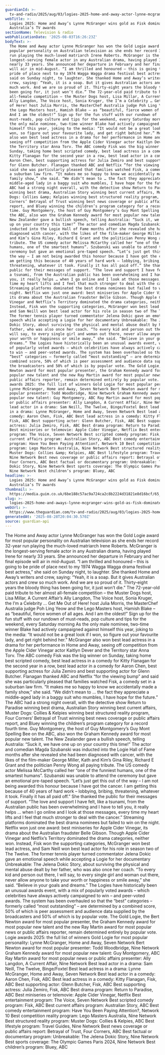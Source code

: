 ```yaml
---
guardianId: >-
  tv-and-radio/2025/aug/03/logies-2025-home-and-away-actor-lynne-mcgranger-wins-gold-fisk-dominates-australia-television-awards
webTitle: >-
  Logies 2025: Home and Away’s Lynne McGranger wins gold as Fisk dominates
  Australia’s TV awards
sectionName: Television & radio
webPublicationDate: '2025-08-03T16:26:23Z'
bodyText: >-
  The Home and Away actor Lynne McGranger has won the Gold Logie award for most
  popular personality on Australian television as she ends her record 32-year
  run playing the much-loved matriarch Irene Roberts. McGranger is the
  longest-serving female actor in any Australian drama, having played Irene for
  nearly 33 years. She announced her departure in February and her final episode
  will air in mid-August. “I am thrilled and honoured – this is going to be
  pride of place next to my 1974 Wagga Wagga drama festival best actress,” she
  said on Sunday night, to laughter. She thanked Home and Away’s writers and
  crew, saying: “Yeah, it is a soap. But it gives Australian actors and crew so
  much work. And we are so proud of it. Thirty-eight years the bloody thing has
  been going for, it just won’t die.” The 72-year-old paid tribute to her almost
  all-female competition – the Muster Dogs host, Lisa Millar, A Current Affair’s
  Ally Langdon, The Voice host, Sonia Kruger, the I’m a Celebrity … Get Me Out
  of Here! host Julia Morris, the MasterChef Australia judge Poh Ling Yeow and
  the Lego Masters host, Hamish Blake – as “beautiful, fierce women of all ages.
  And I am the oldest!” Sign up for the fun stuff with our rundown of
  must-reads, pop culture and tips for the weekend, every Saturday morning As
  the only male nominee, two-time winner Blake had actively campaigned against
  himself this year, joking to the media: “It would not be a great look if I
  won, so figure out your favourite lady, and get right behind her.” McGranger
  also won best lead actress in a drama for her performance in Home and Away,
  seeing off competition from the Apple Cider Vinegar actor Kaitlyn Dever and
  the Territory star Anna Torv. The ABC comedy Fisk was the big winner on
  Sunday, taking home best scripted comedy, best lead actress in a comedy for
  Kitty Flanagan for the second year in a row, best lead actor in a comedy for
  Aaron Chen, best supporting actress for Julia Zemiro and best supporting actor
  for Glenn Butcher. Flanagan thanked ABC and Netflix “for the viewing bump” and
  said she was particularly pleased that families watched Fisk, a comedy set in
  a suburban law firm. “It makes me so happy to know we accidentally made a
  family show,” she said. “We didn’t mean to … the fact they appreciate a
  middle-aged lady in a baggy suit who mumbles, I have hope for the future.” The
  ABC had a strong night overall, with the detective show Return to Paradise
  winning best drama, Australian Story winning best current affairs, Muster
  Dogs: Collies &amp; Kelpies winning best structured reality program, Four
  Corners’ Betrayal of Trust winning best news coverage or public affairs
  report, and Bluey winning the children’s program category for a record fourth
  time. Guy Montgomery, the host of Guy Montgomery’s Guy Mont Spelling Bee on
  the ABC, also won the Graham Kennedy award for most popular new talent. The
  New Zealander gave a bullish speech, telling Australia: “Suck it, we have one
  up on your country this time!” The actor and comedian Magda Szubanski was
  inducted into the Logie Hall of Fame months after she revealed she had been
  diagnosed with cancer, with the likes of the film-maker George Miller, Kath
  and Kim’s Gina Riley, Richard E Grant and the politician Penny Wong all paying
  tribute. The US comedy actor Melissa McCarthy called her “one of the funniest
  humans, one of the smartest humans”. Szubanski was unable to attend the
  ceremony but gave an emotional pre-taped speech. “Let’s just get this out of
  the way – I am not being awarded this honour because I have got the cancer. I
  am getting this because of 40 years of hard work – lobbying, bribing,
  threatening, whatever it took. Finally it has all paid off.” She thanked the
  public for their messages of support. “The love and support I have felt, like
  a tsunami, from the Australian public has been overwhelming and I have to tell
  you, it really helps … when I go online and I look at those messages, every
  time my heart lifts and I feel that much stronger to deal with the cancer.”
  Streaming platforms dominated the best drama nominees but failed to win on the
  night. Netflix won just one award: best miniseries for Apple Cider Vinegar,
  its drama about the Australian fraudster Belle Gibson. Though Apple Cider
  Vinegar and Netflix’s Territory dominated the drama categories, neither won.
  Instead, Fisk won the supporting categories, McGranger won best lead actress,
  and Sam Neill won best lead actor for his role in season two of The Twelve.
  The former tennis player turned commentator Jelena Dokic gave an emotional
  speech while accepting a Logie for her documentary Unbreakable: The Jelena
  Dokic Story, about surviving the physical and mental abuse dealt by her
  father, who was also once her coach. “To every kid and person out there, I
  will say, to every single girl and woman out there, never allow anyone to take
  your worth or happiness or smile away,” she said. “Believe in your goals and
  dreams.” The Logies have historically been an unusual awards event, with a mix
  of popularly voted awards – which celebrities have always actively campaigned
  to win – and peer-voted awards. The system has been overhauled so that the
  “best” categories – formerly called “most outstanding” – are determined by a
  combined score, 50% of which is peer assessment and audience data supplied by
  the broadcasters and 50% of which is by popular vote. The Gold Logie, the Bert
  Newton award for most popular presenter, the Graham Kennedy award for most
  popular new talent and the new Ray Martin award for most popular news or
  public affairs reporter, remain determined entirely by popular vote. Logie
  awards 2025: the full list of winners Gold Logie for most popular personality:
  Lynne McGranger, Home and Away, Seven Network Bert Newton award for most
  popular presenter: Todd Woodbridge, Nine Network Graham Kennedy award for most
  popular new talent: Guy Montgomery, ABC Ray Martin award for most popular news
  or public affairs presenter: Ally Langdon, A Current Affair, Nine Network Best
  lead actor in a drama: Sam Neill, The Twelve, Binge/Foxtel Best lead actress
  in a drama: Lynne McGranger, Home and Away, Seven Network Best lead actor in a
  comedy: Aaron Chen, Fisk, ABC Best lead actress in a comedy: Kitty Flanagan,
  Fisk, ABC Best supporting actor: Glenn Butcher, Fisk, ABC Best supporting
  actress: Julia Zemiro, Fisk, ABC Best drama program: Return to Paradise, ABC
  Best miniseries or telemovie: Apple Cider Vinegar, Netflix Best entertainment
  program: The Voice, Seven Network Best scripted comedy program: Fisk, ABC Best
  current affairs program: Australian Story, ABC Best comedy entertainment
  program: Have You Been Paying Attention?, Network 10 Best competition reality
  program: Lego Masters Australia, Nine Network Best structured reality program:
  Muster Dogs: Collies &amp; Kelpies, ABC Best lifestyle program: Travel Guides,
  Nine Network Best news coverage or public affairs report: Betrayal of Trust,
  Four Corners, ABC Best factual or documentary program: Unbreakable: The Jelena
  Dokic Story, Nine Network Best sports coverage: The Olympic Games Paris 2024,
  Nine Network Best children’s program: Bluey, ABC
headline: >-
  Logies 2025: Home and Away’s Lynne McGranger wins gold as Fisk dominates
  Australia’s TV awards
thumbnail: >-
  https://media.guim.co.uk/6be188c57ac9a724ca2c8b2224d31821e8d16bcf/65_0_2726_2181/500.jpg
slug: >-
  logies-2025-home-and-aways-lynne-mcgranger-wins-gold-as-fisk-dominates-australias-tv-awards
webUrl: >-
  https://www.theguardian.com/tv-and-radio/2025/aug/03/logies-2025-home-and-away-actor-lynne-mcgranger-wins-gold-fisk-dominates-australia-television-awards
generatedAt: '2025-08-28T20:04:30.570Z'
source: guardian-api
---
```

The Home and Away actor Lynne McGranger has won the Gold Logie award for most popular personality on Australian television as she ends her record 32-year run playing the much-loved matriarch Irene Roberts. McGranger is the longest-serving female actor in any Australian drama, having played Irene for nearly 33 years. She announced her departure in February and her final episode will air in mid-August. “I am thrilled and honoured – this is going to be pride of place next to my 1974 Wagga Wagga drama festival best actress,” she said on Sunday night, to laughter. She thanked Home and Away’s writers and crew, saying: “Yeah, it is a soap. But it gives Australian actors and crew so much work. And we are so proud of it. Thirty-eight years the bloody thing has been going for, it just won’t die.” The 72-year-old paid tribute to her almost all-female competition – the Muster Dogs host, Lisa Millar, A Current Affair’s Ally Langdon, The Voice host, Sonia Kruger, the I’m a Celebrity … Get Me Out of Here! host Julia Morris, the MasterChef Australia judge Poh Ling Yeow and the Lego Masters host, Hamish Blake – as “beautiful, fierce women of all ages. And I am the oldest!” Sign up for the fun stuff with our rundown of must-reads, pop culture and tips for the weekend, every Saturday morning As the only male nominee, two-time winner Blake had actively campaigned against himself this year, joking to the media: “It would not be a great look if I won, so figure out your favourite lady, and get right behind her.” McGranger also won best lead actress in a drama for her performance in Home and Away, seeing off competition from the Apple Cider Vinegar actor Kaitlyn Dever and the Territory star Anna Torv. The ABC comedy Fisk was the big winner on Sunday, taking home best scripted comedy, best lead actress in a comedy for Kitty Flanagan for the second year in a row, best lead actor in a comedy for Aaron Chen, best supporting actress for Julia Zemiro and best supporting actor for Glenn Butcher. Flanagan thanked ABC and Netflix “for the viewing bump” and said she was particularly pleased that families watched Fisk, a comedy set in a suburban law firm. “It makes me so happy to know we accidentally made a family show,” she said. “We didn’t mean to … the fact they appreciate a middle-aged lady in a baggy suit who mumbles, I have hope for the future.” The ABC had a strong night overall, with the detective show Return to Paradise winning best drama, Australian Story winning best current affairs, Muster Dogs: Collies &amp; Kelpies winning best structured reality program, Four Corners’ Betrayal of Trust winning best news coverage or public affairs report, and Bluey winning the children’s program category for a record fourth time. Guy Montgomery, the host of Guy Montgomery’s Guy Mont Spelling Bee on the ABC, also won the Graham Kennedy award for most popular new talent. The New Zealander gave a bullish speech, telling Australia: “Suck it, we have one up on your country this time!” The actor and comedian Magda Szubanski was inducted into the Logie Hall of Fame months after she revealed she had been diagnosed with cancer, with the likes of the film-maker George Miller, Kath and Kim’s Gina Riley, Richard E Grant and the politician Penny Wong all paying tribute. The US comedy actor Melissa McCarthy called her “one of the funniest humans, one of the smartest humans”. Szubanski was unable to attend the ceremony but gave an emotional pre-taped speech. “Let’s just get this out of the way – I am not being awarded this honour because I have got the cancer. I am getting this because of 40 years of hard work – lobbying, bribing, threatening, whatever it took. Finally it has all paid off.” She thanked the public for their messages of support. “The love and support I have felt, like a tsunami, from the Australian public has been overwhelming and I have to tell you, it really helps … when I go online and I look at those messages, every time my heart lifts and I feel that much stronger to deal with the cancer.” Streaming platforms dominated the best drama nominees but failed to win on the night. Netflix won just one award: best miniseries for Apple Cider Vinegar, its drama about the Australian fraudster Belle Gibson. Though Apple Cider Vinegar and Netflix’s Territory dominated the drama categories, neither won. Instead, Fisk won the supporting categories, McGranger won best lead actress, and Sam Neill won best lead actor for his role in season two of The Twelve. The former tennis player turned commentator Jelena Dokic gave an emotional speech while accepting a Logie for her documentary Unbreakable: The Jelena Dokic Story, about surviving the physical and mental abuse dealt by her father, who was also once her coach. “To every kid and person out there, I will say, to every single girl and woman out there, never allow anyone to take your worth or happiness or smile away,” she said. “Believe in your goals and dreams.” The Logies have historically been an unusual awards event, with a mix of popularly voted awards – which celebrities have always actively campaigned to win – and peer-voted awards. The system has been overhauled so that the “best” categories – formerly called “most outstanding” – are determined by a combined score, 50% of which is peer assessment and audience data supplied by the broadcasters and 50% of which is by popular vote. The Gold Logie, the Bert Newton award for most popular presenter, the Graham Kennedy award for most popular new talent and the new Ray Martin award for most popular news or public affairs reporter, remain determined entirely by popular vote. Logie awards 2025: the full list of winners Gold Logie for most popular personality: Lynne McGranger, Home and Away, Seven Network Bert Newton award for most popular presenter: Todd Woodbridge, Nine Network Graham Kennedy award for most popular new talent: Guy Montgomery, ABC Ray Martin award for most popular news or public affairs presenter: Ally Langdon, A Current Affair, Nine Network Best lead actor in a drama: Sam Neill, The Twelve, Binge/Foxtel Best lead actress in a drama: Lynne McGranger, Home and Away, Seven Network Best lead actor in a comedy: Aaron Chen, Fisk, ABC Best lead actress in a comedy: Kitty Flanagan, Fisk, ABC Best supporting actor: Glenn Butcher, Fisk, ABC Best supporting actress: Julia Zemiro, Fisk, ABC Best drama program: Return to Paradise, ABC Best miniseries or telemovie: Apple Cider Vinegar, Netflix Best entertainment program: The Voice, Seven Network Best scripted comedy program: Fisk, ABC Best current affairs program: Australian Story, ABC Best comedy entertainment program: Have You Been Paying Attention?, Network 10 Best competition reality program: Lego Masters Australia, Nine Network Best structured reality program: Muster Dogs: Collies &amp; Kelpies, ABC Best lifestyle program: Travel Guides, Nine Network Best news coverage or public affairs report: Betrayal of Trust, Four Corners, ABC Best factual or documentary program: Unbreakable: The Jelena Dokic Story, Nine Network Best sports coverage: The Olympic Games Paris 2024, Nine Network Best children’s program: Bluey, ABC
